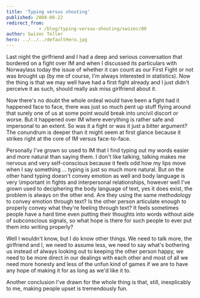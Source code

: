 ```yaml
---
title: 'Typing versus shouting'
published: 2008-08-22
redirect_from: 
            - /blog/typing-versus-shouting/swizec/80
author: Swizec Teller
hero: ../../../defaultHero.jpg
---
```

Last night the girlfriend and I had a deep and serious conversation that bordered on a fight over IM and when I discussed its particulars with Norwaylass today the issue of whether it can count as our First Fight or not was brought up (by me of course, I'm always interested in statistics). Now the thing is that we may well have had a first fight already and I just didn't perceive it as such, should really ask miss girlfriend about it.

Now there's no doubt the whole ordeal would have been a fight had it happened face to face, there was just so much pent up stuff flying around that surely one of us at some point would break into uncivil discort or worse. But it happened over IM where everything is rather safe and impersonal to an extent. So was it a fight or was it just a bitter argument? The conundrum is deeper than it might seem at first glance because it strikes right at the core of IM versus face-to-face.

Personally I've grown so used to IM that I find typing out my words easier and more natural than saying them. I don't like talking, talking makes me nervous and very self-conscious because it feels odd how my lips move when I say something ... typing is just so much more natural. But on the other hand typing doesn't convey emotion as well and body language is very \\important in fights and interpersonal relationships, however well I've grown used to deciphering the body language of text, yes it does exist, the problem is always on the other end. Are they using the same methodology to convey emotion through text? Is the other person articulate enough to properly convey what they're feeling through text? It feels sometimes people have a hard time even putting their thoughts into words without aide of subconscious signals, so what hope is there for such people to ever put them into writing properly?

Well I wouldn't know, but I do know other things. We need to talk more, the girlfriend and I, we need to assume less, we need to say what's bothering us instead of always looking out to keeping the other person happy, we need to be more direct in our dealings with each other and most of all we need more honesty and less of the unfun kind of games if we are to have any hope of making it for as long as we'd like it to.

Another conclusion I've drawn for the whole thing is that, still, inexplicably to me, making people upset is tremendously fun.